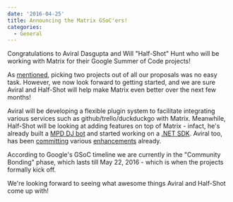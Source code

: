 ```yaml
---
date: '2016-04-25'
title: Announcing the Matrix GSoC'ers!
categories:
  - General
---
```


Congratulations to Aviral Dasgupta and Will "Half-Shot" Hunt who will be working with Matrix for their Google Summer of Code projects!

As <a href="https://matrix.org/blog/2016/04/22/gsoc-update/">mentioned</a>, picking two projects out of all our proposals was no easy task. However, we now look forward to getting started, and we are sure Aviral and Half-Shot will help make Matrix even better over the next few months!

Aviral will be developing a flexible plugin system to facilitate integrating various services such as github/trello/duckduckgo with Matrix. Meanwhile, Half-Shot will be looking at adding features on top of Matrix - infact, he's already built a <a href="http://matrix.org/docs/projects/other/mpd-dj.html">MPD DJ bot</a> and started working on a <a href="http://matrix.org/docs/projects/sdk/matrix-dotnet-sdk.html">.NET SDK</a>. Aviral too, has been <a href="https://github.com/vector-im/vector-web/pulls?utf8=%E2%9C%93&q=is%3Apr+author%3Aaviraldg">committing</a> various <a href="https://github.com/matrix-org/matrix-react-sdk/pulls?utf8=%E2%9C%93&q=is%3Apr+author%3Aaviraldg">enhancements</a> already.

According to Google's GSoC timeline we are currently in the "Community Bonding" phase, which lasts till May 22, 2016 - which is when the projects formally kick off. 

We're looking forward to seeing what awesome things Aviral and Half-Shot come up with!